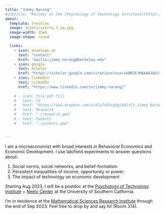 ```yaml
---
title: "Jimmy Narang"
#subtitle: "Postdoc at the [Psychology of Technology Institute](https://www.psychoftech.org/) and the [Neely Center for ethical decision making](https://www.marshall.usc.edu/institutes-and-centers/neely-center-for-ethical-leadership-and-decision-making) at USC."
about:
  template: trestles
  image: assets/sierra_2_sq.jpg
  image-width: 15em
  image-shape: round

  links:
    - icon: envelope-at
      text: "contact"
      href: "mailto:jimmy.narang@berkeley.edu"
    - icon: google
      text: Scholar
      href: "https://scholar.google.com/citations?user=kBR2FJMAAAAJ&hl=en"
    - icon: linkedin
      text: LinkedIn
      href: "https://www.linkedin.com/in/jimmy-narang/"
      
    # - icon: file-pdf-fill
    #   text: CV
    #   href: "https://www.dropbox.com/s/6lw7n5hzq9gi0d2/CV_Jimmy_Narang_2023.pdf?dl=0"  
    # - text: Research
    #   href: "./research.qmd"
    # - text: Patents
    #   href: "./patents.qmd"

  
---
```


<!--## About-->

I am a microeconomist with broad interests in Behavioral Economics and Economic Development. I use lab/field experiments to answer questions about:

1. Social norms, social networks, and belief-formation. 
2. Persistent inequalities of income, opportunity or power.
3. The impact of technology on economic development

Starting Aug 2023, I will be a postdoc at the [Psychology of Technology Institute](https://www.psychoftech.org/) + [Neely Center](https://www.marshall.usc.edu/institutes-and-centers/neely-center-for-ethical-leadership-and-decision-making) at the University of Southern California. 


::: {.callout-note}

I'm in residence at the [Mathematical Sciences Research Institute](https://msri.org) through the end of Sep 2023. Feel free to drop by and say hi! (Room 314).

:::

<!--
::: {.callout-note}

## Note

I am actively seeking collaborators for new projects. Please write to me if any of the topics below (or themes above) interest you:

- Relationships between domestic workers ("maids") and their employers in India
- Generative AI and the labeling work ([performed in low/middle income countries](https://www.theverge.com/features/23764584/ai-artificial-intelligence-data-notation-labor-scale-surge-remotasks-openai-chatbots)) that undergirds it.

:::
-->


<!--
## Education

University of California, Berkeley | Ph.D. in Economics | Aug 2023

IIIT Hyderabad | B.Tech in Computer Science | July 2008

## Teaching

Microeconomics; Behavioral Economics; Econometrics; Data Structures & Algorithms
-->